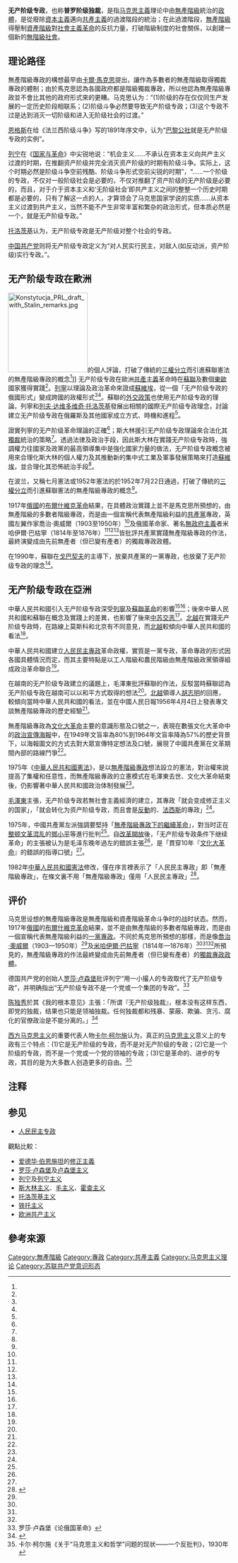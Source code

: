 {{马克思主义}}
'''无产阶级专政'''，也称'''普罗阶级独裁'''，是指[[马克思主義|马克思主義]]理论中由[[無產階級|無產階級]]{{notetag|依靠出卖劳动力为生的阶级，主要指工人阶级}}統治的[[政體|政體]]，是從廢除[[資本主義|資本主義]]邁向[[共產主義|共產主義]]的過渡階段的統治；在此過渡階段，[[無產階級|無產階級]]得壓制[[資產階級|資產階級]]對[[社會主義|社會主義]][[革命|革命]]的反抗力量，打破階級制度的社會關係，以創建一個新的[[無階級社會|無階級社會]]{{R|大英百科全書}}。

== 理论路径 ==
無產階級專政的構想最早由[[卡爾·馬克思|卡爾·馬克思]]提出，讓作為多數者的無產階級取得獨裁專政的體制；由於馬克思認為各國政府都是階級獨裁專政，所以他認為無產階級專政並不會比其他的政府形式來的更糟{{R|大英百科全書}}。马克思认为：“(1)阶级的存在仅仅同生产发展的一定历史阶段相联系；(2)阶级斗争必然要导致无产阶级专政；(3)这个专政不过是达到消灭一切阶级和进入无阶级社会的过渡。”

[[恩格斯|恩格斯]]在给《法兰西阶级斗争》写的1891年序文中，认为“[[巴黎公社|巴黎公社]]就是无产阶级专政的实例”。

[[列宁|列宁]]在《[[国家与革命|国家与革命]]》中尖锐地说：“机会主义……不承认在资本主义向共产主义过渡的时期，在推翻资产阶级并完全消灭资产阶级的时期有阶级斗争。实际上，这个时期必然是阶级斗争空前残酷、阶级斗争形式空前尖锐的时期”，“……一个阶级的专政，不仅对一般阶级社会是必要的，不仅对推翻了资产阶级的无产阶级是必要的，而且，对于介于资本主义和‘无阶级社会’即共产主义之间的整整一个历史时期都是必要的，只有了解这一点的人，才算领会了马克思国家学说的实质……从资本主义过渡到共产主义，当然不能不产生非常丰富和繁杂的政治形式，但本质必然是一个，就是无产阶级专政。”

[[托洛茨基|托洛茨基]]认为，无产阶级专政是无产阶级对整个社会的专政。

[[中国共产党|中国共产党]]则将无产阶级专政定义为“对人民实行民主，对敌人(如反动派，资产阶级)实行专政。”。

==无产阶级专政在歐洲==
[[File:Konstytucja_PRL_draft_with_Stalin_remarks.jpg|180px]]的個人評論，打破了傳統的[[三權分立|三權分立]]而引進蘇聯憲法的無產階級專政的概念<REF name="波兰1952年宪法"/>]]
无产阶级专政在歐洲[[共產主義|共產主義]]革命時在[[蘇聯|蘇聯]]及數個[[東歐|東歐]]國家獲得實踐<REF name="Fisher1955"/>。[[列寧|列寧]]以理論及政治革命來證成[[蘇維埃|蘇維埃]]，從一個「无产阶级专政的俄國形式」變成跨國的政權形式<ref name="黃金麟2005"/><ref name="Pantsov2013"/>。蘇聯的[[外交政策|外交政策]]也使用无产阶级专政的理論，列寧和[[列夫·达维多维奇·托洛茨基|列夫·达维多维奇·托洛茨基]]發展出相關的國際无产阶级专政理念，討論建立无产阶级专政在俄羅斯及其他國家成立方式、時機和進程<REF name="DonaldsonNogee2005"/>。

證實列寧的无产阶级革命理論的正確<REF name="AutoCE-1"/>；斯大林援引无产阶级专政理論來合法化其[[獨裁|獨裁]]統治的策略<ref name="Fisher1955"/>。透過法律及政治手段，因此斯大林在實踐无产阶级专政時，強調權力往國家及政黨的最高領導集中是強化國家力量的做法，无产阶级专政概念被用來合理化斯大林的個人權力及其推動新的集中式工業及軍事發展策略來打造[[蘇維埃|蘇維埃]]，並合理化其恐怖統治手段<REF name="FeldbruggeBerg1985"/>。

在波兰，又稱七月憲法或1952年憲法的{{link-en|波兰人民共和国宪法|Constitution of the People's Republic of Poland}}於1952年7月22日通過，打破了傳統的[[三權分立|三權分立]]而引進蘇聯憲法的無產階級專政的概念<REF name="波兰1952年宪法"/>。

1917年[[俄國|俄國]]的[[布爾什維克革命|布爾什維克革命]]結果，在具體政治實踐上並不是馬克思所預想的，由無產階級的多數者階級專政，而是由一個宣稱代表無產階級利益的[[共產黨|共產黨]]專政，英國左翼作家喬治·奧威爾（1903至1950年）<ref name="周仕寶2001"/>及俄國革命家、著名[[無政府主義|無政府主義]]者米哈伊爾·巴枯寧（1814年至1876年）<ref name="Kaufman2012"/><ref name="Pirie2009"/><ref name="程震東1963"/>皆批評共產黨實踐無產階級專政的作法，最終演變成由先前無產者（但已變有產者）的獨裁專政政體{{R|大英百科全書}}。

在1990年，蘇聯在[[戈巴契夫|戈巴契夫]]的主導下，放棄共產黨的一黨專政，也放棄了无产阶级专政的理念<REF name="庆耀·尹1994"/>。

==无产阶级专政在亞洲==
中華人民共和國引入无产阶级专政深受[[列寧|列寧]]及[[蘇聯革命|蘇聯革命]]的影響<REF name="黃金麟2005"/><REF name="Pantsov2013"/>；後來中華人民共和國和蘇聯在概念及實踐上的差異，也影響了後來[[中苏交恶|中苏交恶]]<REF name="Low1976"/>。[[北越|北越]]在實踐无产阶级专政時，在路線上莫斯科和北京有不同意見，而[[北越|北越]]較傾向中華人民共和國的看法<REF name="Ang1997"/>。

中華人民共和國建立[[人民民主專政|人民民主專政]]革命政權，實質是一黨专政，革命專政的形式因各國具體情況而定，而其主要特點是以工人階級和農民階級由無產階級政黨領導組成政治革命聯合<REF name="大陸常用辭語編輯委員會2009"/>。

在越南的无产阶级专政建立的議題上，毛澤東批評蘇聯的作法，反駁當時蘇聯認為无产阶级专政在越南可以以和平方式取得的想法<REF name="Gaĭduk2003"/>。[[北越|北越]]領導人[[胡志明|胡志明]]的回應，較傾向當時中華人民共和國的看法，並在中國人民日報1956年4月4日上發表專文談無產階級專政的歷史經驗<ref name="Ang1997"/>。

無產階級專政為[[文化大革命|文化大革命]]主要的意識形態及口號之一，表現在數張文化大革命中的[[:Category:政治宣傳海報|政治宣傳海報]]中，在1949年文盲率為80%到1964年文盲率降為57%的歷史背景下，以海報圖文的方式去對大眾宣傳特定想法及口號，展現了中國共產黨在文革期間內部的路線鬥爭<REF name="CushingTompkins2007"/>。

1975年《[[中华人民共和国宪法_(1975年)|中華人民共和國憲法]]》，是以[[無產階級專政|無產階級專政]]想法設立的憲法，對治權來說提高了集權和任意性，而無產階級專政的立憲模式在毛澤東去世、文化大革命結束後，仍影響著中華人民共和國政治体制發展<REF name="戴耀廷2011"/>。

[[毛澤東|毛澤東]]主張，无产阶级专政若無社會主義經濟的建立，其專政「就会变成修正主义的国家」，「就会转化为资产阶级专政，而且會是[[反動|反動]]的、[[法西斯|法西斯]]的專政」<REF name="游梓翔2006"/>。

1975年，中國共產黨左派強調要堅持「[[無產階級專政下的繼續革命|無產階級專政下的繼續革命]]」，對当时正在[[1975年整顿|整顿文革混乱]]的[[鄧小平|鄧小平]]等進行批判<REF name="張豈之2002"/>。自[[改革開放|改革開放]]後，「无产阶级专政条件下继续革命」的主張被认为是毛泽东晚年過左的錯誤主張<REF name="高占祥1994"/>，是「貫穿10年『[[文化大革命|文化大革命]]』的錯誤的指導口號」<REF name="人民網"/>。

1982年[[中華人民共和國憲法|中華人民共和國憲法]]修改，僅在序言裡表示了「人民民主專政」即「無產階級專政」，在條文裏不用「無產階級專政」僅用「人民民主專政」<ref name="洪韻珊1983">{{cite book|author=洪韻珊|title=無產階級專政學說的歷史和現實|url=http://books.google.com/books?id=HE5UAAAAMAAJ|year=1983|publisher=四川省社會科學院出版社|page=42|quote=文化大革命後，由於"左"的干擾，一度停止把人民民主專政同無產階級專政並提，從1979年刑法(草案)頒布起，又恢復了人民民主專政的提法，在1982年憲法中，只在序言裏表示了人民民主專政即無產階級專政之後，在條文裏已不用兩者並提而只提民主專政。|access-date=2013-12-18|archive-date=2015-03-19|archive-url=https://web.archive.org/web/20150319175331/http://books.google.com/books?id=HE5UAAAAMAAJ|dead-url=no}}</ref>。

== 评价 ==
马克思设想的無產階級專政是無產階級和資產階級革命斗争时的战时状态。然而，1917年[[俄國|俄國]]的[[布爾什維克革命|布爾什維克革命]]結果，並不是由無產階級的多數者階級專政，而是由一個宣稱代表無產階級利益的[[一黨專政|一黨專政]]。{{citation needed}}不同於馬克思所預想的那樣，而是像[[喬治·奧威爾|喬治·奧威爾]]（1903—1950年）<REF name="周仕寶2001"/>及[[米哈伊爾·巴枯寧|米哈伊爾·巴枯寧]]（1814年—1876年）<REF name="Kaufman2012"/><REF name="Pirie2009"/><REF name="程震東1963"/>所預見的，無產階級專政的作法最終變成由先前無產者（但已變有產者）的[[獨裁政體|獨裁專政政體]]{{R|大英百科全書}}。

德国共产党的创始人[[罗莎·卢森堡|罗莎·卢森堡]]批评列宁“用一小撮人的专政取代了无产阶级专政”，并明确指出“无产阶级专政不是一个党或一个集团的专政”。<ref>罗莎·卢森堡《论俄国革命》</ref>

[[陈独秀|陈独秀]]於其《我的根本意见》主張：「所谓『无产阶级独裁』，根本没有这样东西，即党的独裁，结果也只能是领袖独裁。任何独裁都和残暴、蒙蔽、欺骗、贪污、腐化的官僚政治是不能分离的。」<ref name="降大任2010">{{cite book|author=降大任|title=中國現代化的癥結|url=http://books.google.com/books?id=l_dz6tTC-ggC&pg=PA124|date=1 November 2010|publisher=秀威出版|isbn=978-986-221-637-8|pages=124–}}</ref>

[[西方马克思主义|西方马克思主义]]的重要代表人物[[卡尔·柯尔施|卡尔·柯尔施]]认为，真正的[[马克思主义|马克思主义]]意义上的专政有三个特点：(1)它是无产阶级的专政，而不是对无产阶级的专政；(2)它是一个阶级的专政，而不是一个党或一个党的领袖的专政；(3)它是革命的、进步的专政，其目的是为大多数人创造更多的自由。<ref>卡尔·柯尔施《关于“马克思主义和哲学”问题的现状——一个反批判》，1930年</ref>

== 注释 ==
{{NoteFoot}}

== 参见 ==
* [[人民民主专政|人民民主专政]]

觀點比較：
* [[爱德华·伯恩施坦|爱德华·伯恩施坦]]的[[修正主义_(马克思主义)|修正主義]]
* [[罗莎·卢森堡|罗莎·卢森堡]]及[[卢森堡主义|卢森堡主义]]
* [[列宁|列宁]]及[[列宁主义|列宁主义]]
* [[斯大林主义|斯大林主义]]、[[毛主义|毛主义]]、[[霍查主义|霍查主义]]
* [[托洛茨基主义|托洛茨基主义]]
* [[铁托主义|铁托主义]]
* [[欧洲共产主义|欧洲共产主义]]

==參考來源==
{{reflist|refs=
<ref name="周仕寶2001">{{citation|author=周仕寶（中國浙江紹興文理學院外國語學系專任講師）|title=淡江人文社會學刊|url=http://www2.tku.edu.tw/~tkjour/paper/11/11-4.fulltext.pdf|volume=11|year=2001|publisher=淡江大學|chapter=《1984 年》所揭示之烏托邦政治理念之負面效應|access-date=2013-12-15|archive-url=https://web.archive.org/web/20131215105953/http://www2.tku.edu.tw/~tkjour/paper/11/11-4.fulltext.pdf|archive-date=2013-12-15|dead-url=yes}}</ref>

<ref name="Kaufman2012">{{cite book|author=Cynthia Kaufman|title=Getting Past Capitalism: History, Vision, Hope|url=http://books.google.com/books?id=JSWsM7ofZxoC&pg=PA112|date=2012-08-25|publisher=Lexington Books|isbn=978-0-7391-7281-0|pages=112–|quote=Debating with Marxists at that time, Russian anarchist theorist and organizer Mikhail Bakunin argued that while the dictatorship of the proletariat would be made up of workers, these same workers, <quote>as soon as they become the people's governors and representatives, will stop being workers and will begin to look down upon the proletarian world from the heights of the State: they will then represent, not the people, but themselves and their ambitions to govern it.</quote>|access-date=2013-12-15|archive-date=2015-03-19|archive-url=https://web.archive.org/web/20150319181404/http://books.google.com/books?id=JSWsM7ofZxoC&pg=PA112|dead-url=no}}</ref>

<ref name="Pirie2009">{{cite book|author=Madsen Pirie|title=101 Great Philosophers: Makers of Modern Thought|url=http://books.google.com/books?id=fUTECLj80GQC&pg=PA137|date=2009-11-01|publisher=Continuum|isbn=978-0-8264-2386-3|pages=137–|quote=Mikhail Bakunin 1814–1876 Mikhail Bakunin sometimes seems like an all- purpose, roving revolutionary of the nineteenth century. There was ... Bakunin rejected Marx's 'dictatorship of the proletariat' as another form of tyranny.|access-date=2013-12-15|archive-date=2015-03-19|archive-url=https://web.archive.org/web/20150319190906/http://books.google.com/books?id=fUTECLj80GQC&pg=PA137|dead-url=no}}</ref>

<ref name="程震東1963">{{citation|author=程震東|title=俄匪術語解剖|url=http://books.google.com/books?id=Ng1xAAAAIAAJ|year=1963|publisher=歐亞出版社|accessdate=2013-12-15|archive-date=2015-03-19|archive-url=https://web.archive.org/web/20150319193743/http://books.google.com/books?id=Ng1xAAAAIAAJ|dead-url=no}}</ref>

<ref name="Fisher1955">{{cite book|author=Harold Henry Fisher|title=The Communist Revolution: An Outline of Strategy and Tactics|url=http://books.google.com/books?id=b2umAAAAIAAJ&pg=PA10|year=1955|publisher=Stanford University Press|pages=10–|id=GGKEY:TJW6YZQZ5BA|access-date=2013-12-18|archive-date=2015-03-19|archive-url=https://web.archive.org/web/20150319185312/http://books.google.com/books?id=b2umAAAAIAAJ&pg=PA10|dead-url=no}}</ref>

<ref name="黃金麟2005">{{cite book|author=黃金麟|title=政體與身體: 蘇維埃的革命與身體, 1928-1937|url=http://books.google.com/books?id=tp5ZXF-IU-kC&pg=PA43|year=2005|publisher=聯經出版|isbn=978-957-08-2933-4|pages=43–|access-date=2013-12-18|archive-date=2015-03-19|archive-url=https://web.archive.org/web/20150319193530/http://books.google.com/books?id=tp5ZXF-IU-kC&pg=PA43|dead-url=no}}</ref>

<ref name="Pantsov2013">{{cite book|author=Alexander Pantsov|title=The Bolsheviks and the Chinese Revolution 1919-1927|url=http://books.google.com/books?id=tdm2AQAAQBAJ&pg=PA12|date=23 October 2013|publisher=Routledge|isbn=978-1-136-82893-5|pages=12–|access-date=2013-12-18|archive-date=2015-03-19|archive-url=https://web.archive.org/web/20150319164730/http://books.google.com/books?id=tdm2AQAAQBAJ&pg=PA12|dead-url=no}}</ref>

<ref name="DonaldsonNogee2005">{{cite book|author1=Robert H. Donaldson|author2=Joseph L. Nogee|title=The Foreign Policy of Russia: Changing Systems, Enduring Interests|url=http://books.google.com/books?id=TPVMIbE4J5UC&pg=PA36|year=2005|publisher=M.E. Sharpe|isbn=978-0-7656-2741-4|pages=36–|access-date=2013-12-18|archive-date=2015-03-19|archive-url=https://web.archive.org/web/20150319190424/http://books.google.com/books?id=TPVMIbE4J5UC&pg=PA36|dead-url=no}}</ref>

<ref name="AutoCE-1">{{cite book|title=中国特色社会主义|url=http://books.google.com/books?id=X_H0f5O3wmcC&pg=PA42|year=2004|publisher=清华大学出版社有限公司|isbn=978-7-302-08172-2|pages=42–|access-date=2013-12-18|archive-date=2015-03-19|archive-url=https://web.archive.org/web/20150319174354/http://books.google.com/books?id=X_H0f5O3wmcC&pg=PA42|dead-url=no}}</ref>

<ref name="FeldbruggeBerg1985">{{cite book|author1=F. J. Ferdinand Joseph Maria Feldbrugge|author2=Gerard Pieter Van den Berg|author3=William Bradford Simons|title=Encyclopedia of Soviet Law|url=http://books.google.com/books?id=j7gBESqTciYC&pg=PA254|year=1985|publisher=BRILL|isbn=978-90-247-3075-9|pages=254–|access-date=2013-12-18|archive-date=2015-03-19|archive-url=https://web.archive.org/web/20150319161311/http://books.google.com/books?id=j7gBESqTciYC&pg=PA254|dead-url=no}}</ref>

<ref name="波兰1952年宪法" ="CNKI">苏联1924年宪法，[xuewen.cnki.net/R2006070540004344.html 斯大林:苏联独裁者对波兰1952年宪法的秘密行动]</REF>

<ref name="庆耀·尹1994">{{cite book|author=庆耀·尹|title=蘇維埃帝國的消亡|url=http://books.google.com/books?id=kfJNV6El4P8C&pg=PP219|year=1994|publisher=五南圖書出版股份有限公司|isbn=978-957-11-0819-3|pages=219–|access-date=2013-12-18|archive-date=2015-03-19|archive-url=https://web.archive.org/web/20150319171627/http://books.google.com/books?id=kfJNV6El4P8C&pg=PP219|dead-url=no}}</ref>

<ref name="Low1976">{{cite book|author=Alfred D. Low|title=The Sino-Soviet Dispute: An Analysis of the Polemics|url=http://books.google.com/books?id=ZygelRGUoU8C&pg=PA199|year=1976|publisher=Fairleigh Dickinson Univ Press|isbn=978-0-8386-1479-2|pages=199–|access-date=2013-12-18|archive-date=2015-03-19|archive-url=https://web.archive.org/web/20150319184451/http://books.google.com/books?id=ZygelRGUoU8C&pg=PA199|dead-url=no}}</ref>

<ref name="Ang1997">{{cite book|author=Cheng Guan Ang|title=Vietnamese Communists' Relations with China and the Second Indochina Conflict, 1956-1962|url=http://books.google.com/books?id=2ONOHIXGnrEC&pg=PA26|date=1 January 1997|publisher=McFarland|isbn=978-0-7864-0404-9|pages=26–|access-date=2013-12-18|archive-date=2015-03-19|archive-url=https://web.archive.org/web/20150319190529/http://books.google.com/books?id=2ONOHIXGnrEC&pg=PA26|dead-url=no}}</ref>

<ref name="大陸常用辭語編輯委員會2009">{{cite book|author=大陸常用辭語編輯委員會|title=大陸常用辭語彙編|url=http://books.google.com/books?id=ro6qbgMO8toC&pg=PA3|date=2009-01-01|publisher=秀威出版|isbn=978-986-221-155-7|pages=3–|quote=民主專政實質是無產級奪取政權以後,必須建立自己的革命專政,但是無產階級專政採取什麼形式,應根據各國的歷史條件和具體情況決定。人民民主專政的主要特點,是將民族資產階級劃為人民的一部分,實行的是以工人階級為領導、以工農聯盟為基礎、工人階級、和農民階級在無產階級政黨領導下的革命聯合。|access-date=2013-12-16|archive-date=2015-03-19|archive-url=https://web.archive.org/web/20150319190456/http://books.google.com/books?id=ro6qbgMO8toC&pg=PA3|dead-url=no}}</ref>

<ref name="Gaĭduk2003">{{cite book|author=Ilʹi︠a︡ V. Gaĭduk|title=Confronting Vietnam: Soviet Policy Toward the Indochina Conflict, 1954-1963|url=http://books.google.com/books?id=TAfATu5SF-cC&pg=PA100|year=2003|publisher=Stanford University Press|isbn=978-0-8047-4712-7|pages=100–|access-date=2013-12-18|archive-date=2015-03-19|archive-url=https://web.archive.org/web/20150319161823/http://books.google.com/books?id=TAfATu5SF-cC&pg=PA100|dead-url=no}}</ref>

<ref name="CushingTompkins2007">{{cite book|author1=Lincoln Cushing|author2=Ann Tompkins|title=Chinese Posters: Art from the Great Proletarian Cultural Revolution|url=http://books.google.com/books?id=XxxKXShYEJwC&pg=PA140|date=27 September 2007|publisher=Chronicle Books|isbn=978-0-8118-5946-2|pages=140–|access-date=2013-12-18|archive-date=2020-08-08|archive-url=https://web.archive.org/web/20200808222215/https://books.google.com/books?id=XxxKXShYEJwC&pg=PA140|dead-url=no}}</ref>

<ref name="戴耀廷2011">{{cite book|author=Benny Tai 戴耀廷|title=憲政‧中國: 從現代化及文化轉變看中國憲政發展|url=http://books.google.com/books?id=jUCmAAAAQBAJ&pg=PA55|date=1 December 2011|publisher=Hong Kong University Press|isbn=978-988-8083-91-6|pages=55–56|quote=《七五憲法》作為第二份《中華人民共和國憲法》,是無產階級專政的立憲模式下的憲法 文本,確立了高度的集權和任意的權力 o 毛澤東去世及粉碎「四人幫」後,文化大革命 宣佈結束,但無產階級專政的立憲模式仍未能正式終結。|access-date=2013-12-16|archive-date=2015-03-19|archive-url=https://web.archive.org/web/20150319182615/http://books.google.com/books?id=jUCmAAAAQBAJ&pg=PA55|dead-url=no}}</ref>

<ref name="游梓翔2006">{{cite book|editor=游梓翔|title=領袖的聲音: 兩岸領導人重要演講選輯, 1906-2006|url=http://books.google.com/books?id=TfGuUQNwVyEC&pg=PA123|year=2006|publisher=五南圖書出版股份有限公司|isbn=978-957-11-4276-0|pages=123–|quote=毛澤東演講：「我们的国家，如果不建立社会主义经济，那会是一种什么状况呢？就会变成修正主义 的国家，变成实际上是资产阶级的国家，无产阶级专政就会转化为资产阶级专政，而且會是反動的、法西斯的專政。」|access-date=2013-12-16|archive-date=2015-03-19|archive-url=https://web.archive.org/web/20150319190156/http://books.google.com/books?id=TfGuUQNwVyEC&pg=PA123|dead-url=no}}</ref>

<ref name="張豈之2002">{{cite book|editor=張豈之|title=中華人民共和國|url=http://books.google.com/books?id=8-70t8PLg6kC&pg=PA308|year=2002|publisher=五南圖書出版股份有限公司|isbn=978-957-11-2913-6|pages=308–|quote=「要繼續批判孔孟之道,研究儒法鬥爭和整個階級鬥爭的歷史」。 3 月 1 日和 4 月 1 日,姚文元、張春橋分別發表《論林彪反黨集團的社會基礎》和《論對資產階級的全面專政》的文章,把按勞分配中等量勞動相交換原則體現的「資產階級權利」 說成是「產生新的資產階級分子的重要經濟基礎」,提出要造成資本主義既不能存在又 不能再產生的條件,「就必須堅持無產階級專政下的繼續革命」|access-date=2013-12-16|archive-date=2015-03-19|archive-url=https://web.archive.org/web/20150319165641/http://books.google.com/books?id=8-70t8PLg6kC&pg=PA308|dead-url=no}}</ref>

<ref name="高占祥1994">{{cite book|author=高占祥|title=中国文化大百科全书: . 历史卷|url=http://books.google.com/books?id=ZL1wAAAAIAAJ|year=1994|publisher=长春出版社|quote=【无产阶级专政条件下继续革命】是毛泽东晚年在社会主义社会阶级斗争问题上的左的错误主张。 1967 年 5 月  18 日|access-date=2013-12-16|archive-date=2015-03-19|archive-url=https://web.archive.org/web/20150319164900/http://books.google.com/books?id=ZL1wAAAAIAAJ|dead-url=no}}</ref>

<ref name="人民網">{{Cite web |url=http://xuewen.cnki.net/CMFD-2007157465.nh.html |title=“無產階級專政下繼續革命的理論” |access-date=2013-12-16 |archive-date=2021-01-15 |archive-url=https://web.archive.org/web/20210115053301/https://xuewen.cnki.net/CMFD-2007157465.nh.html |dead-url=no }}</ref>

<ref name="大英百科全書">
{{cite encyclopedia
 | year =2013
 | title = dictatorship of the proletariat
 | encyclopedia = Encyclopaedia Britannica《大英百科全書》
 | publisher = [[大英百科全書出版社|大英百科全書出版社]]
 | language = en
 | location =[[伊利諾斯州|伊利諾斯州]][[芝加哥|芝加哥]]
 | url=http://www.britannica.com/EBchecked/topic/162253/dictatorship-of-the-proletaria
 | id = 162253
}}
</ref>

}}
{{Authority control}}
[[Category:無產階級|Category:無產階級]]
[[Category:專政|Category:專政]]
[[Category:共產主義|Category:共產主義]]
[[Category:马克思主义理论|Category:马克思主义理论]]
[[Category:苏联共产党意识形态|Category:苏联共产党意识形态]]